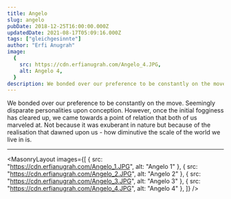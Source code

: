 ```yaml
---
title: Angelo
slug: angelo
pubDate: 2018-12-25T16:00:00.000Z
updatedDate: 2021-08-17T05:09:16.000Z
tags: ["gleichgesinnte"]
author: "Erfi Anugrah"
image:
  {
    src: https://cdn.erfianugrah.com/Angelo_4.JPG,
    alt: Angelo 4,
  }
description: We bonded over our preference to be constantly on the move. Seemingly disparate personalities upon conception.
---
```


We bonded over our preference to be constantly on the move. Seemingly disparate personalities upon conception. However, once the initial fogginess has cleared up, we came towards a point of relation that both of us marveled at. Not because it was exuberant in nature but because of the realisation that dawned upon us - how diminutive the scale of the world we live in is.

---

<MasonryLayout images={[
    { src: "https://cdn.erfianugrah.com/Angelo_1.JPG", alt: "Angelo 1" },
    { src: "https://cdn.erfianugrah.com/Angelo_2.JPG", alt: "Angelo 2" },
    { src: "https://cdn.erfianugrah.com/Angelo_3.JPG", alt: "Angelo 3" },
    { src: "https://cdn.erfianugrah.com/Angelo_4.JPG", alt: "Angelo 4" },
]} />